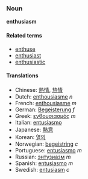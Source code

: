 ===Noun===
'''enthusiasm'''

====Related terms====
*[[enthuse]]
*[[enthusiast]]
*[[enthusiastic]]

====Translations====
*Chinese: [[熱情]], [[热情]]
*Dutch: [[enthousiasme]] ''n''
*French: [[enthousiasme]] ''m''
*German: [[Begeisterung]] ''f''
*Greek: [[ενθουσιασμός]] ''m''
*Italian: [[entusiasmo]]
*Japanese: [[熱意]]
*Korean: [[열의]]
*Norwegian: [[begeistring]] ''c''
*Portuguese: [[entusiasmo]] ''m''
*Russian: [[энтузиазм]] ''m''
*Spanish: [[entusiasmo]] ''m''
*Swedish: [[entusiasm]] ''c''